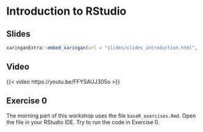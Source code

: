 # Introduction to RStudio

## Slides

```{r embed-xaringan-2, echo=FALSE}
xaringanExtra::embed_xaringan(url = "slides/slides_introduction.html", ratio = "4:3")
```


## Video

{{< video https://youtu.be/FFYSAUJ305o >}}

## Exercise 0

The morning part of this workshop uses the file `baseR_exercises.Rmd`. Open 
the file in your RStudio IDE. Try to run the code in Exercise 0.